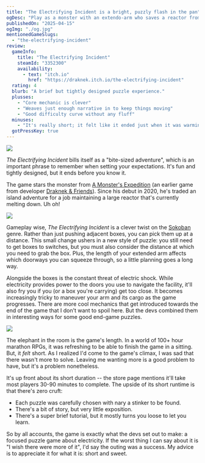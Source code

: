 ```yaml
---
title: "The Electrifying Incident is a bright, puzzly flash in the pan"
ogDesc: "Play as a monster with an extendo-arm who saves a reactor from melting down."
publishedOn: "2025-04-15"
ogImg: "./og.jpg"
mentionedGameSlugs:
  - "the-electrifying-incident"
review:
  gameInfo:
    title: "The Electrifying Incident"
    steamId: "3352300"
    availability:
      - text: "itch.io"
        href: "https://draknek.itch.io/the-electrifying-incident"
  rating: 4
  blurb: "A brief but tightly designed puzzle experience."
  plusses:
    - "Core mechanic is clever"
    - "Weaves just enough narrative in to keep things moving"
    - "Good difficulty curve without any fluff"
  minuses:
    - "It's really short; it felt like it ended just when it was warming up"
  gotPressKey: true
---
```


![](./og.jpg)

_The Electrifying Incident_ bills itself as a "bite-sized adventure", which is an important phrase to remember when setting your expectations. It's fun and tightly designed, but it ends before you know it.

The game stars the monster from [A Monster's Expedition](https://www.monsterexpedition.com/) (an earlier game from developer [Draknek & Friends](https://www.draknek.org/)). Since his debut in 2020, he's traded an island adventure for a job maintaining a large reactor that's currently melting down. Uh oh!

![](./arm.png)

Gameplay wise, _The Electrifying Incident_ is a clever twist on the [Sokoban](https://thinkygames.com/lists/latest-sokoban-games/) genre. Rather than just pushing adjacent boxes, you can pick them up at a distance. This small change ushers in a new style of puzzle: you still need to get boxes to switches, but you must also consider the distance at which you need to grab the box. Plus, the length of your extended arm affects which doorways you can squeeze through, so a little planning goes a long way.

Alongside the boxes is the constant threat of electric shock. While electricity provides power to the doors you use to navigate the facility, it'll also fry you if you (or a box you're carrying) get too close. It becomes increasingly tricky to maneuver your arm and its cargo as the game progresses. There are more cool mechanics that get introduced towards the end of the game that I don't want to spoil here. But the devs combined them in interesting ways for some good end-game puzzles.

![](./zapped.png)

The elephant in the room is the game's length. In a world of 100+ hour marathon RPGs, it was refreshing to be able to finish the game in a sitting. But, it _felt_ short. As I realized I'd come to the game's climax, I was sad that there wasn't more to solve. Leaving me wanting more is a good problem to have, but it's a problem nonetheless.

It's up front about its short duration -- the store page mentions it'll take most players 30-90 minutes to complete. The upside of its short runtime is that there's zero cruft:

- Each puzzle was carefully chosen with nary a stinker to be found.
- There's a bit of story, but very little exposition.
- There's a super brief tutorial, but it mostly turns you loose to let you learn.

So by all accounts, the game is exactly what the devs set out to make: a focused puzzle game about electricity. If the worst thing I can say about it is "I wish there were more of it", I'd say the outing was a success. My advice is to appreciate it for what it is: short and sweet.
